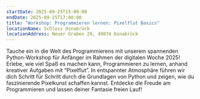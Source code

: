 ```yaml
---
startDate: 2025-09-25T15:00:00
endDate: 2025-09-25T17:00:00
title: "Workshop: Programmieren lernen: Pixelflut Basics"
locationName: Schloss Osnabrück
locationAddress: Neuer Graben 29, 49074 Osnabrück 
---
```


Tauche ein in die Welt des Programmierens mit unserem spannenden Python-Workshop für Anfänger im Rahmen der digitalen Woche 2025!
Erlebe, wie viel Spaß es machen kann, Programmieren zu lernen, anhand kreativer Aufgaben mit “Pixelflut”.
In entspannter Atmosphäre führen wir dich Schritt für Schritt durch die Grundlagen von Python und zeigen,
wie du faszinierende Pixelkunst schaffen kannst.
Entdecke die Freude am Programmieren und lassen deiner Fantasie freien Lauf!
